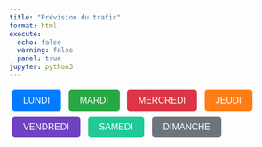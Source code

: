 ```yaml
---
title: "Prévision du trafic"
format: html
execute:
  echo: false
  warning: false
  panel: true
jupyter: python3
---
```


<div style="margin-bottom: 20px;">
  <button class="btn btn-blue" onclick="showMap('map1')">LUNDI</button>
  <button class="btn btn-green" onclick="showMap('map2')">MARDI</button>
  <button class="btn btn-red" onclick="showMap('map3')">MERCREDI</button>
  <button class="btn btn-orange" onclick="showMap('map4')">JEUDI</button>
  <button class="btn btn-purple" onclick="showMap('map5')">VENDREDI</button>
  <button class="btn btn-teal" onclick="showMap('map6')">SAMEDI</button>
  <button class="btn btn-gray" onclick="showMap('map7')">DIMANCHE</button>
</div>

<div id="map-container" style="display:none; margin-top: 20px;">
  <iframe id="map-iframe" src="" width="800" height="600" style="opacity: 0; transition: opacity 0.5s ease-in-out;"></iframe>
</div>

<style>
/* Styles généraux pour les boutons */
.btn {
  font-size: 16px;
  padding: 10px 20px;
  border: none;
  border-radius: 5px;
  cursor: pointer;
  color: white;
  margin: 5px;
  transition: background-color 0.3s ease, transform 0.2s ease;
}

/* Couleurs spécifiques pour chaque bouton */
.btn-blue {
  background-color: #007BFF;
}
.btn-green {
  background-color: #28A745;
}
.btn-red {
  background-color: #DC3545;
}
.btn-orange {
  background-color: #FD7E14;
}
.btn-purple {
  background-color: #6F42C1;
}
.btn-teal {
  background-color: #20C997;
}
.btn-gray {
  background-color: #6C757D;
}

/* Effet au survol */
.btn:hover {
  background-color: #333; /* Couleur sombre au survol */
  transform: scale(1.1); /* Légère mise en avant */
}

/* Ajout d'un léger effet d'ombre */
.btn:active {
  box-shadow: inset 0 3px 5px rgba(0, 0, 0, 0.125);
}
</style>

<script>
function showMap(mapId) {
  const mapContainer = document.getElementById("map-container");
  const iframe = document.getElementById("map-iframe");

  // Définir les chemins des cartes en fonction de l'identifiant
  const maps = {
    map1: "../../map/monday_map.html",
    map2: "../../map/tuesday_map.html",
    map3: "../../map/wednesday_map.html",
    map4: "../../map/thursday_map.html",
    map5: "../../map/friday_map.html",
    map6: "../../map/saturday_map.html",
    map7: "../../map/sunday_map.html",
  };

  // Diminue l'opacité pour une transition fluide
  iframe.style.opacity = 0;

  // Attendre un instant avant de changer la carte
  setTimeout(() => {
    iframe.src = maps[mapId]; // Charger la nouvelle carte
    iframe.onload = () => {
      iframe.style.opacity = 1; // Restaurer l'opacité une fois chargée
    };
  }, 500);

  // Afficher le conteneur
  mapContainer.style.display = "block";
}
</script>
